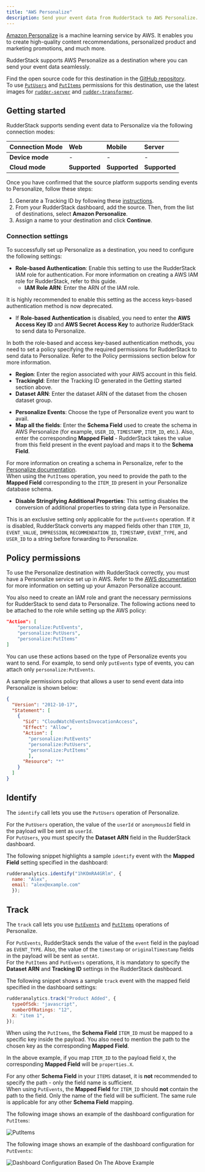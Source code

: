 ```yaml
---
title: "AWS Personalize"
description: Send your event data from RudderStack to AWS Personalize.
---
```


[Amazon Personalize](https://aws.amazon.com/personalize/) is a machine learning service by AWS. It enables you to create high-quality content recommendations, personalized product and marketing promotions, and much more.

RudderStack supports AWS Personalize as a destination where you can send your event data seamlessly.

<div class="infoBlock">
Find the open source code for this destination in the <a href="https://github.com/rudderlabs/rudder-transformer/tree/master/src/v0/destinations/personalize">GitHub repository</a>.
</div>

<div class="infoBlock">
To use <a href="https://docs.aws.amazon.com/personalize/latest/dg/API_UBS_PutUsers.html"><code class="inline-code">PutUsers</code></a> and <a href="https://docs.aws.amazon.com/personalize/latest/dg/API_UBS_PutItems.html"><code class="inline-code">PutItems</code></a> permissions for this destination, use the latest images for <a href="https://github.com/rudderlabs/rudder-server"><code class="inline-code">rudder-server</code></a> and <a href="https://github.com/rudderlabs/rudder-transformer"><code class="inline-code">rudder-transformer</code></a>.
</div>

## Getting started

RudderStack supports sending event data to Personalize via the following <Link to="/rudderstack-cloud/rudderstack-connection-modes/">connection modes</Link>:

| **Connection Mode** | **Web** | **Mobile** | **Server** |
| :--- | :--- | :--- | :--- |
| **Device mode** | - | - | - |
| **Cloud mode** | **Supported** | **Supported** | **Supported** |

Once you have confirmed that the source platform supports sending events to Personalize, follow these steps:

1. Generate a Tracking ID by following these [instructions](https://github.com/rudderlabs/rudder-transformer/tree/master/src/v0/destinations/personalize/scripts).
2. From your RudderStack dashboard, add the source. Then, from the list of destinations, select **Amazon Personalize**.
3. Assign a name to your destination and click **Continue**.

### Connection settings

To successfully set up Personalize as a destination, you need to configure the following settings:

- **Role-based Authentication**: Enable this setting to use the RudderStack IAM role for authentication. For more information on creating a AWS IAM role for RudderStack, refer to <Link to="/destinations/aws-iam-role-for-rudderstack/#creating-a-rudderstack-iam-role">this guide</Link>.
  - **IAM Role ARN**: Enter the ARN of the IAM role.

<div class="warningBlock">
It is highly recommended to enable this setting as the access keys-based authentication method is now deprecated.
</div>

- If **Role-based Authentication** is disabled, you need to enter the **AWS Access Key ID** and **AWS Secret Access Key** to authorize RudderStack to send data to Personalize. 

<div class="infoBlock">
In both the role-based and access key-based authentication methods, you need to set a policy specifying the required permissions for RudderStack to send data to Personalize. Refer to the <Link to="#policy-permissions">Policy permissions</Link> section below for more information. 
</div>

- **Region**: Enter the region associated with your AWS account in this field.
- **TrackingId**: Enter the Tracking ID generated in the <Link to="#getting-started">Getting started</Link> section above.
- **Dataset ARN**: Enter the dataset ARN of the dataset from the chosen dataset group.
* **Personalize Events**: Choose the type of Personalize event you want to avail.
* **Map all the fields**: Enter the **Schema Field** used to create the schema in AWS Personalize (for example, `USER_ID`, `TIMESTAMP`, `ITEM_ID`, etc.). Also, enter the corresponding **Mapped Field** - RudderStack takes the value from this field present in the event payload and maps it to the **Schema Field**.

<div class="infoBlock">
For more information on creating a schema in Personalize, refer to the <a href="https://docs.aws.amazon.com/personalize/latest/dg/data-prep-creating-datasets.html">Personalize documentation</a>.
</div>

<div class="warningBlock">
When using the <code class="inline-code">PutItems</code> operation, you need to provide the path to the <strong>Mapped Field</strong> corresponding to the <code class="inline-code">ITEM_ID</code> present in your Personalize database schema.
</div>

* **Disable Stringifying Additional Properties**: This setting disables the conversion of additional properties to string data type in Personalize. 

<div class="infoBlock">
This is an exclusive setting only applicable for the <code class="inline-code">putEvents</code> operation. If it is disabled, RudderStack converts any mapped fields other than <code class="inline-code">ITEM_ID</code>, <code class="inline-code">EVENT_VALUE</code>, <code class="inline-code">IMPRESSION</code>, <code class="inline-code">RECOMMENDATION_ID</code>, <code class="inline-code">TIMESTAMP</code>, <code class="inline-code">EVENT_TYPE</code>, and <code class="inline-code">USER_ID</code> to a string before forwarding to Personalize.
</div>

## Policy permissions

To use the Personalize destination with RudderStack correctly, you must have a Personalize service set up in AWS. Refer to the <a href="https://docs.aws.amazon.com/personalize/latest/dg/setup.html">AWS documentation</a> for more information on setting up your Amazon Personalize account.

You also need to create an IAM role and grant the necessary permissions for RudderStack to send data to Personalize. The following actions need to be attached to the role while setting up the AWS policy:

```json
"Action": [
    "personalize:PutEvents",
    "personalize:PutUsers",
    "personalize:PutItems"
]
```

You can use these actions based on the type of Personalize events you want to send. For example, to send only <code class="inline-code">putEvents</code> type of events, you can attach only <code class="inline-code">personalize:PutEvents</code>.

A sample permissions policy that allows a user to send event data into Personalize is shown below:

```json
{
  "Version": "2012-10-17",
  "Statement": [
    {
      "Sid": "CloudWatchEventsInvocationAccess",
      "Effect": "Allow",
      "Action": [
        "personalize:PutEvents"
        "personalize:PutUsers",
        "personalize:PutItems"
        ],
      "Resource": "*"
    }
  ]
}
```

## Identify

The <Link to="/event-spec/standard-events/identify">`identify`</Link> call lets you use the `PutUsers` operation of Personalize.

<div class="infoBlock">
For the <code class="inline-code">PutUsers</code> operation, the value of the <code class="inline-code">userId</code> or <code class="inline-code">anonymousId</code> field in the payload will be sent as <code class="inline-code">userId</code>.
</div>

<div class="warningBlock">
For <code class="inline-code">PutUsers</code>, you must specify the <strong>Dataset ARN</strong> field in the RudderStack dashboard.
</div>

The following snippet highlights a sample `identify` event with the **Mapped Field** setting specified in the dashboard:

```javascript
rudderanalytics.identify("1hKOmRA4GRlm", {
  name: "Alex",
  email: "alex@example.com"
  });
```

## Track

The <Link to="/event-spec/standard-events/track">`track`</Link> call lets you use [`PutEvents`](https://docs.aws.amazon.com/personalize/latest/dg/API_UBS_PutEvents.html) and [`PutItems`](https://docs.aws.amazon.com/personalize/latest/dg/API_UBS_PutItems.html) operations of Personalize.

<div class="infoBlock">
For <code class="inline-code">PutEvents</code>, RudderStack sends the value of the <code class="inline-code">event</code> field in the payload as <code class="inline-code">EVENT_TYPE</code>. Also, the value of the <code class="inline-code">timestamp</code> or <code class="inline-code">originalTimestamp</code> fields in the payload will be sent as <code class="inline-code">sentAt</code>.
</div>

<div class="warningBlock">
For the <code class="inline-code">PutItems</code> and <code class="inline-code">PutEvents</code> operations, it is mandatory to specify the <strong>Dataset ARN</strong> and <strong>Tracking ID</strong> settings in the RudderStack dashboard.
</div>

The following snippet shows a sample `track` event with the mapped field specified in the dashboard settings:

```javascript
rudderanalytics.track("Product Added", {
  typeOfSdk: "javascript",
  numberOfRatings: "12",
  X: "item 1",
});
```

When using the <code class="inline-code">PutItems</code>, the <strong>Schema Field</strong> <code class="inline-code">ITEM_ID</code> must be mapped to a specific key inside the payload. You also need to mention the path to the chosen key as the corresponding <strong>Mapped Field</strong>.

In the above example, if you map `ITEM_ID` to the payload field `X`, the corresponding **Mapped Field** will be `properties.X`.

<div class="infoBlock">
For any other <strong>Schema Field</strong> in your <code class="inline-code">ITEMS</code> dataset, it is <strong>not</strong> recommended to specify the path - only the field name is sufficient.
</div>

<div class="warningBlock">
When using <code class="inline-code">PutEvents</code>, the <strong>Mapped Field</strong> for <code class="inline-code">ITEM_ID</code> should <strong>not</strong> contain the path to the field. Only the name of the field will be sufficient. The same rule is applicable for any other <strong>Schema Field</strong>  mapping.
</div>

The following image shows an example of the dashboard configuration for `PutItems`:

<img src="../../assets/putItems.png" alt="PutItems" />

The following image shows an example of the dashboard configuration for `PutEvents`:

<img src="../../assets/putEvents.png" alt="Dashboard Configuration Based On The Above Example" />